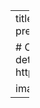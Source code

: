---
title: Strawberry anem
summary: Subtext..?
tags:
  - present research
date: "2020-04-17T00:00:00Z"

# Optional external URL for project (replaces project detail page).
external_link: https://ameliaritger.netlify.app/critters/past/#corynactis

image: 
  caption: Wutever u want
  focal_point: Smart
---
